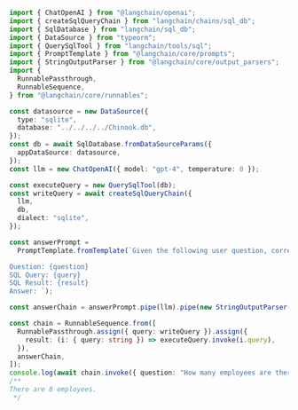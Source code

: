 ```typescript
import { ChatOpenAI } from "@langchain/openai";
import { createSqlQueryChain } from "langchain/chains/sql_db";
import { SqlDatabase } from "langchain/sql_db";
import { DataSource } from "typeorm";
import { QuerySqlTool } from "langchain/tools/sql";
import { PromptTemplate } from "@langchain/core/prompts";
import { StringOutputParser } from "@langchain/core/output_parsers";
import {
  RunnablePassthrough,
  RunnableSequence,
} from "@langchain/core/runnables";

const datasource = new DataSource({
  type: "sqlite",
  database: "../../../../Chinook.db",
});
const db = await SqlDatabase.fromDataSourceParams({
  appDataSource: datasource,
});
const llm = new ChatOpenAI({ model: "gpt-4", temperature: 0 });

const executeQuery = new QuerySqlTool(db);
const writeQuery = await createSqlQueryChain({
  llm,
  db,
  dialect: "sqlite",
});

const answerPrompt =
  PromptTemplate.fromTemplate(`Given the following user question, corresponding SQL query, and SQL result, answer the user question.

Question: {question}
SQL Query: {query}
SQL Result: {result}
Answer: `);

const answerChain = answerPrompt.pipe(llm).pipe(new StringOutputParser());

const chain = RunnableSequence.from([
  RunnablePassthrough.assign({ query: writeQuery }).assign({
    result: (i: { query: string }) => executeQuery.invoke(i.query),
  }),
  answerChain,
]);
console.log(await chain.invoke({ question: "How many employees are there" }));
/**
There are 8 employees.
 */
```